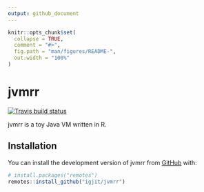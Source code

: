 ```yaml
---
output: github_document
---
```


<!-- README.md is generated from README.Rmd. Please edit that file -->

```r
knitr::opts_chunk$set(
  collapse = TRUE,
  comment = "#>",
  fig.path = "man/figures/README-",
  out.width = "100%"
)
```

# jvmrr

<!-- badges: start -->
[![Travis build status](https://travis-ci.org/igjit/jvmrr.svg?branch=master)](https://travis-ci.org/igjit/jvmrr)
<!-- badges: end -->

jvmrr is a toy Java VM written in R.

## Installation

You can install the development version of jvmrr from [GitHub](https://github.com/) with:

``` r
# install.packages("remotes")
remotes::install_github("igjit/jvmrr")
```
